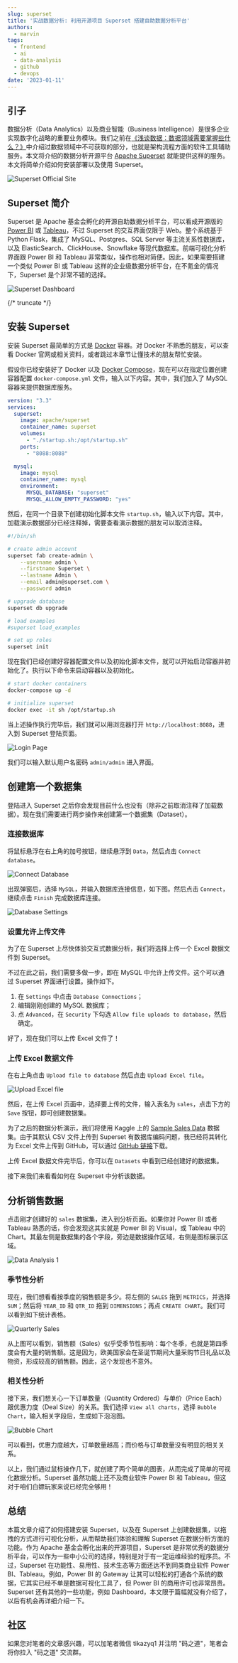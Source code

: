 ```yaml
---
slug: superset
title: '实战数据分析: 利用开源项目 Superset 搭建自助数据分析平台'
authors:
  - marvin
tags:
  - frontend
  - ai
  - data-analysis
  - github
  - devops
date: '2023-01-11'
---
```

## 引子

数据分析（Data Analytics）以及商业智能（Business Intelligence）是很多企业实现数字化战略的重要业务模块。我们之前在[《浅谈数据：数据领域需要掌握些什么？》](https://mp.weixin.qq.com/s/kthG5Sn1FFZE-uHYgvyguQ)中介绍过数据领域中不可获取的部分，也就是架构流程方面的软件工具辅助服务。本文将介绍的数据分析开源平台 [Apache Superset](https://superset.apache.org) 就能提供这样的服务。本文将简单介绍如何安装部署以及使用 Superset。

![Superset Official Site](https://codao.crawlab.cn/images/2023-01-11-140124.png)

## Superset 简介

Superset 是 Apache 基金会孵化的开源自助数据分析平台，可以看成开源版的 [Power BI](https://powerbi.microsoft.com) 或 [Tableau](https://www.tableau.com/)，不过 Superset 的交互界面仅限于 Web。整个系统基于 Python Flask，集成了 MySQL、Postgres、SQL Server 等主流关系性数据库，以及 ElasticSearch、ClickHouse、Snowflake 等现代数据库。前端可视化分析界面跟 Power BI 和 Tableau 非常类似，操作也相对简便。因此，如果需要搭建一个类似 Power BI 或 Tableau 这样的企业级数据分析平台，在不氪金的情况下，Superset 是个非常不错的选择。

![Superset Dashboard](https://codao.crawlab.cn/images/2023-01-11-140038.png)

{/* truncate */}

## 安装 Superset

安装 Superset 最简单的方式是 [Docker](https://docker.com) 容器。对 Docker 不熟悉的朋友，可以查看 Docker 官网或相关资料，或者跳过本章节让懂技术的朋友帮忙安装。

假设你已经安装好了 Docker 以及 [Docker Compose](https://docs.docker.com/compose/)，现在可以在指定位置创建容器配置 `docker-compose.yml` 文件，输入以下内容。其中，我们加入了 MySQL 容器来提供数据库服务。

```yaml
version: "3.3"
services:
  superset:
    image: apache/superset
    container_name: superset
    volumes:
      - "./startup.sh:/opt/startup.sh"
    ports:
      - "8088:8088"

  mysql:
    image: mysql
    container_name: mysql
    environment:
      MYSQL_DATABASE: "superset"
      MYSQL_ALLOW_EMPTY_PASSWORD: "yes"
```

然后，在同一个目录下创建初始化脚本文件 `startup.sh`，输入以下内容。其中，加载演示数据部分已经注释掉，需要查看演示数据的朋友可以取消注释。

```sh
#!/bin/sh

# create admin account
superset fab create-admin \
	--username admin \
	--firstname Superset \
	--lastname Admin \
	--email admin@superset.com \
	--password admin

# upgrade database
superset db upgrade

# load examples
#superset load_examples

# set up roles
superset init
```

现在我们已经创建好容器配置文件以及初始化脚本文件，就可以开始启动容器并初始化了。执行以下命令来启动容器以及初始化。

```bash
# start docker containers
docker-compose up -d

# initialize superset
docker exec -it sh /opt/startup.sh
```

当上述操作执行完毕后，我们就可以用浏览器打开 `http://localhost:8088`，进入到 Superset 登陆页面。

![Login Page](https://codao.crawlab.cn/images/2023-01-11-141923.png)

我们可以输入默认用户名密码 `admin/admin` 进入界面。

## 创建第一个数据集

登陆进入 Superset 之后你会发现目前什么也没有（除非之前取消注释了加载数据）。现在我们需要进行两步操作来创建第一个数据集（Dataset）。

### 连接数据库

将鼠标悬浮在右上角的加号按钮，继续悬浮到 `Data`，然后点击 `Connect database`。

![Connect Database](https://codao.crawlab.cn/images/2023-01-11-142254.png)

出现弹窗后，选择 `MySQL`，并输入数据库连接信息，如下图。然后点击 `Connect`，继续点击 `Finish` 完成数据库连接。

![Database Settings](https://codao.crawlab.cn/images/2023-01-11-142541.png)

### 设置允许上传文件

为了在 Superset 上尽快体验交互式数据分析，我们将选择上传一个 Excel 数据文件到 Superset。

不过在此之前，我们需要多做一步，即在 MySQL 中允许上传文件。这个可以通过 Superset 界面进行设置。操作如下。

1. 在 `Settings` 中点击 `Database Connections`；
2. 编辑刚刚创建的 MySQL 数据库；
3. 点 `Advanced`，在 `Security` 下勾选 `Allow file uploads to database`，然后确定。

好了，现在我们可以上传 Excel 文件了！

### 上传 Excel 数据文件

在右上角点击 `Upload file to database` 然后点击 `Upload Excel file`。

![Upload Excel file](https://codao.crawlab.cn/images/2023-01-11-143318.png)

然后，在上传 Excel 页面中，选择要上传的文件，输入表名为 `sales`，点击下方的 `Save` 按钮，即可创建数据集。

为了之后的数据分析演示，我们将使用 Kaggle 上的 [Sample Sales Data](https://www.kaggle.com/datasets/kyanyoga/sample-sales-data) 数据集。由于其默认 CSV 文件上传到 Superset 有数据库编码问题，我已经将其转化为 Excel 文件上传到 GitHub，可以通过 [GitHub 链接](https://github.com/tikazyq/codao-code/blob/main/2023-01/superset/sales_data_sample.xlsx)下载。

上传 Excel 数据文件完毕后，你可以在 `Datasets` 中看到已经创建好的数据集。

接下来我们来看看如何在 Superset 中分析该数据。

## 分析销售数据

点击刚才创建好的 `sales` 数据集，进入到分析页面。如果你对 Power BI 或者 Tableau 熟悉的话，你会发现这其实就是 Power BI 的 Visual，或 Tableau 中的 Chart。其最左侧是数据集的各个字段，旁边是数据操作区域，右侧是图标展示区域。

![Data Analysis 1](https://codao.crawlab.cn/images/2023-01-11-144934.png)

### 季节性分析

现在，我们想看看按季度的销售额是多少。将左侧的 `SALES` 拖到 `METRICS`，并选择 `SUM`；然后将 `YEAR_ID` 和 `QTR_ID` 拖到 `DIMENSIONS`；再点 `CREATE CHART`。我们可以看到如下统计表格。

![Quarterly Sales](https://codao.crawlab.cn/images/2023-01-11-150456.png)

从上图可以看到，销售额（Sales）似乎受季节性影响：每个冬季，也就是第四季度会有大量的销售额。这是因为，欧美国家会在圣诞节期间大量采购节日礼品以及物资，形成较高的销售额。因此，这个发现也不意外。

### 相关性分析

接下来，我们想关心一下订单数量（Quantity Ordered）与单价（Price Each）跟优惠力度（Deal Size）的关系。我们选择 `View all charts`，选择 `Bubble Chart`，输入相关字段后，生成如下泡泡图。

![Bubble Chart](https://codao.crawlab.cn/images/2023-01-11-152357.png)

可以看到，优惠力度越大，订单数量越高；而价格与订单数量没有明显的相关关系。

以上，我们通过鼠标操作几下，就创建了两个简单的图表，从而完成了简单的可视化数据分析。Superset 虽然功能上还不及商业软件 Power BI 和 Tableau，但这对于咱们白嫖玩家来说已经完全够用！

## 总结

本篇文章介绍了如何搭建安装 Superset，以及在 Superset 上创建数据集，以拖拽的方式进行可视化分析，从而帮助我们体验和理解 Superset 在数据分析方面的功能。作为 Apache 基金会孵化出来的开源项目，Superset 是非常优秀的数据分析平台，可以作为一些中小公司的选择，特别是对于有一定运维经验的程序员。不过，Superset 在功能性、易用性、技术生态等方面还达不到同类商业软件 Power BI、Tableau。例如，Power BI 的 Gateway 让其可以轻松的打通各个系统的数据，它其实已经不单是数据可视化工具了，但 Power BI 的商用许可也非常昂贵。Superset 还有其他的一些功能，例如 Dashboard，本文限于篇幅就没有介绍了，以后有机会再详细介绍一下。

## 社区

如果您对笔者的文章感兴趣，可以加笔者微信 tikazyq1 并注明 "码之道"，笔者会将你拉入 "码之道" 交流群。
